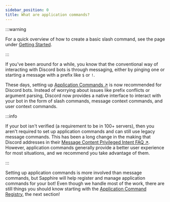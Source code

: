 ```yaml
---
sidebar_position: 0
title: What are application commands?
---
```


:::warning

For a quick overview of how to create a basic slash command, see the page under [Getting
Started][creating-a-basic-app-command].

:::

If you've been around for a while, you know that the conventional way of interacting with Discord bots is through
messaging, either by pinging one or starting a message with a prefix like `$` or `!`.

These days, setting up [Application Commands ↗️][discord-application-command-docs] is now recommended for Discord bots.
Instead of worrying about issues like prefix conflicts or argument parsing, Discord now provides a native interface to
interact with your bot in the form of slash commands, message context commands, and user context commands.

:::info

If your bot isn't verified (a requirement to be in 100+ servers), then you aren't required to set up application
commands and can still use legacy message commands. This has been a long change in the making that Discord addresses in
their [Message Content Privileged Intent FAQ ↗️][message-content-faq]. However, application commands generally provide a
better user experience for most situations, and we recommend you take advantage of them.

:::

Setting up application commands is more involved than message commands, but Sapphire will help register and manage
application commands for your bot! Even though we handle most of the work, there are still things you should know
starting with the [Application Command Registry][what-is-it], the next section!

[discord-application-command-docs]: https://discord.com/developers/docs/interactions/application-commands
[message-content-faq]:
  https://support-dev.discord.com/hc/en-us/articles/4404772028055-Message-Content-Privileged-Intent-FAQ
[what-is-it]: ../application-command-registry/what-is-it
[creating-a-basic-app-command]: ../../getting-started/creating-a-basic-app-command
